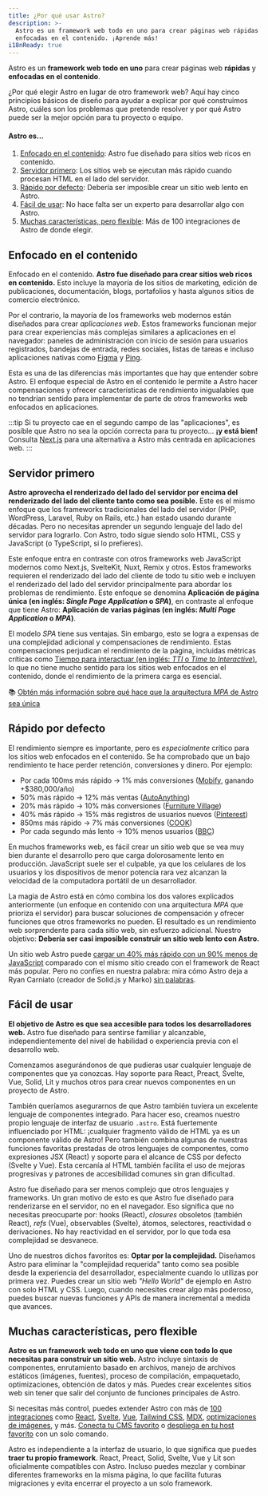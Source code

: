 ```yaml
---
title: ¿Por qué usar Astro?
description: >-
  Astro es un framework web todo en uno para crear páginas web rápidas y
  enfocadas en el contenido. ¡Aprende más!
i18nReady: true
---
```


Astro es un **framework web todo en uno** para crear páginas web **rápidas** y **enfocadas en el contenido**.

¿Por qué elegir Astro en lugar de otro framework web? Aquí hay cinco principios básicos de diseño para ayudar a explicar por qué construimos Astro, cuáles son los problemas que pretende resolver y por qué Astro puede ser la mejor opción para tu proyecto o equipo.

#### Astro es...

1. [Enfocado en el contenido](#enfocado-en-el-contenido): Astro fue diseñado para sitios web ricos en contenido.
2. [Servidor primero](#servidor-primero): Los sitios web se ejecutan más rápido cuando procesan HTML en el lado del servidor.
3. [Rápido por defecto](#rápido-por-defecto): Debería ser imposible crear un sitio web lento en Astro.
4. [Fácil de usar](#fácil-de-usar): No hace falta ser un experto para desarrollar algo con Astro.
5. [Muchas características, pero flexible](#muchas-características-pero-flexible): Más de 100 integraciones de Astro de donde elegir.

## Enfocado en el contenido

Enfocado en el contenido. **Astro fue diseñado para crear sitios web ricos en contenido.** Esto incluye la mayoría de los sitios de marketing, edición de publicaciones, documentación, blogs, portafolios y hasta algunos sitios de comercio electrónico.

Por el contrario, la mayoría de los frameworks web modernos están diseñados para crear *aplicaciones web*. Estos frameworks funcionan mejor para crear experiencias más complejas similares a aplicaciones en el navegador: paneles de administración con inicio de sesión para usuarios registrados, bandejas de entrada, redes sociales, listas de tareas e incluso aplicaciones nativas como [Figma](https://figma.com/) y [Ping](https://ping.gg/).

Esta es una de las diferencias más importantes que hay que entender sobre Astro. El enfoque especial de Astro en el contenido le permite a Astro hacer compensaciones y ofrecer características de rendimiento inigualables que no tendrían sentido para implementar de parte de otros frameworks web enfocados en aplicaciones.

:::tip
Si tu proyecto cae en el segundo campo de las "aplicaciones", es posible que Astro no sea la opción correcta para tu proyecto... **¡y está bien!** Consulta [Next.js](https://nextjs.org/) para una alternativa a Astro más centrada en aplicaciones web.
:::

## Servidor primero

**Astro aprovecha el renderizado del lado del servidor por encima del renderizado del lado del cliente tanto como sea posible.** Este es el mismo enfoque que los frameworks tradicionales del lado del servidor (PHP, WordPress, Laravel, Ruby on Rails, etc.) han estado usando durante décadas. Pero no necesitas aprender un segundo lenguaje del lado del servidor para lograrlo. Con Astro, todo sigue siendo solo HTML, CSS y JavaScript (o TypeScript, si lo prefieres).

Este enfoque entra en contraste con otros frameworks web JavaScript modernos como Next.js, SvelteKit, Nuxt, Remix y otros. Estos frameworks requieren el renderizado del lado del cliente de todo tu sitio web e incluyen el renderizado del lado del servidor principalmente para abordar los problemas de rendimiento. Este enfoque se denomina **Aplicación de página única (en inglés: _Single Page Application_ o _SPA_)**, en contraste al enfoque que tiene Astro: **Aplicación de varias páginas (en inglés: _Multi Page Application_ o _MPA_)**.

El modelo _SPA_ tiene sus ventajas. Sin embargo, esto se logra a expensas de una complejidad adicional y compensaciones de rendimiento. Estas compensaciones perjudican el rendimiento de la página, incluidas métricas críticas como [Tiempo para interactuar (en inglés: _TTI_ o _Time to Interactive_)](https://web.dev/interactive/), lo que no tiene mucho sentido para los sitios web enfocados en el contenido, donde el rendimiento de la primera carga es esencial.

📚 [Obtén más información sobre qué hace que la arquitectura _MPA_ de Astro sea única](/es/concepts/mpa-vs-spa/)

## Rápido por defecto

El rendimiento siempre es importante, pero es *especialmente* crítico para los sitios web enfocados en el contenido. Se ha comprobado que un bajo rendimiento te hace perder retención, conversiones y dinero. Por ejemplo:

- Por cada 100ms más rápido → 1% más conversiones ([Mobify](https://web.dev/why-speed-matters/), ganando +$380,000/año)
- 50% más rápido → 12% más ventas ([AutoAnything](https://www.digitalcommerce360.com/2010/08/19/web-accelerator-revs-conversion-and-sales-autoanything/))
- 20% más rápido → 10% más conversiones ([Furniture Village](https://www.thinkwithgoogle.com/intl/en-gb/marketing-strategies/app-and-mobile/furniture-village-and-greenlight-slash-page-load-times-boosting-user-experience/))
- 40% más rápido → 15% más registros de usuarios nuevos ([Pinterest](https://medium.com/pinterest-engineering/driving-user-growth-with-performance-improvements-cfc50dafadd7))
- 850ms más rápido → 7% más conversiones ([COOK](https://web.dev/why-speed-matters/))
- Por cada segundo más lento → 10% menos usuarios ([BBC](https://www.creativebloq.com/features/how-the-bbc-builds-websites-that-scale))

En muchos frameworks web, es fácil crear un sitio web que se vea muy bien durante el desarrollo pero que carga dolorosamente lento en producción. JavaScript suele ser el culpable, ya que los celulares de los usuarios y los dispositivos de menor potencia rara vez alcanzan la velocidad de la computadora portátil de un desarrollador.

La magia de Astro está en cómo combina los dos valores explicados anteriormente (un enfoque en contenido con una arquitectura _MPA_ que prioriza el servidor) para buscar soluciones de compensación y ofrecer funciones que otros frameworks no pueden. El resultado es un rendimiento web sorprendente para cada sitio web, sin esfuerzo adicional. Nuestro objetivo: **Debería ser casi imposible construir un sitio web lento con Astro.**

Un sitio web Astro puede [cargar un 40% más rápido con un 90% menos de JavaScript](https://twitter.com/t3dotgg/status/1437195415439360003) comparado con el mismo sitio creado con el framework de React más popular. Pero no confíes en nuestra palabra: mira cómo Astro deja a Ryan Carniato (creador de Solid.js y Marko) [sin palabras](https://youtu.be/2ZEMb_H-LYE?t=8163).

## Fácil de usar

**El objetivo de Astro es que sea accesible para todos los desarrolladores web.** Astro fue diseñado para sentirse familiar y alcanzable, independientemente del nivel de habilidad o experiencia previa con el desarrollo web.

Comenzamos asegurándonos de que pudieras usar cualquier lenguaje de componentes que ya conozcas. Hay soporte para React, Preact, Svelte, Vue, Solid, Lit y muchos otros para crear nuevos componentes en un proyecto de Astro.

También queríamos asegurarnos de que Astro también tuviera un excelente lenguaje de componentes integrado. Para hacer eso, creamos nuestro propio lenguaje de interfaz de usuario `.astro`. Está fuertemente influenciado por HTML: ¡cualquier fragmento válido de HTML ya es un componente válido de Astro! Pero también combina algunas de nuestras funciones favoritas prestadas de otros lenguajes de componentes, como expresiones JSX (React) y soporte para el alcance de CSS por defecto (Svelte y Vue). Esta cercanía al HTML también facilita el uso de mejoras progresivas y patrones de accesibilidad comunes sin gran dificultad.

Astro fue diseñado para ser menos complejo que otros lenguajes y frameworks. Un gran motivo de esto es que Astro fue diseñado para renderizarse en el servidor, no en el navegador. Eso significa que no necesitas preocuparte por: hooks (React), _closures_ obsoletos (también React), _refs_ (Vue), observables (Svelte), átomos, selectores, reactividad o derivaciones. No hay reactividad en el servidor, por lo que toda esa complejidad se desvanece.

Uno de nuestros dichos favoritos es: **Optar por la complejidad.** Diseñamos Astro para eliminar la "complejidad requerida" tanto como sea posible desde la experiencia del desarrollador, especialmente cuando lo utilizas por primera vez. Puedes crear un sitio web _"Hello World"_ de ejemplo en Astro con solo HTML y CSS. Luego, cuando necesites crear algo más poderoso, puedes buscar nuevas funciones y APIs de manera incremental a medida que avances.

## Muchas características, pero flexible

**Astro es un framework web todo en uno que viene con todo lo que necesitas para construir un sitio web.** Astro incluye sintaxis de componentes, enrutamiento basado en archivos, manejo de archivos estáticos (imágenes, fuentes), proceso de compilación, empaquetado, optimizaciones, obtención de datos y más. Puedes crear excelentes sitios web sin tener que salir del conjunto de funciones principales de Astro.

Si necesitas más control, puedes extender Astro con más de [100 integraciones](https://astro.build/integrations/) como [React](https://www.npmjs.com/package/@astrojs/react), [Svelte](https://www.npmjs.com/package/@astrojs/svelte), [Vue](https://www.npmjs.com/package/@astrojs/vue), [Tailwind CSS](https://www.npmjs.com/package/@astrojs/tailwind), [MDX](https://www.npmjs.com/package/@astrojs/mdx), [optimizaciones de imágenes](https://www.npmjs.com/package/@astrojs/image), y más. [Conecta tu CMS favorito](/es/guides/cms/) o [despliega en tu host favorito](/es/guides/deploy/) con un solo comando.

Astro es independiente a la interfaz de usuario, lo que significa que puedes **traer tu propio framework**. React, Preact, Solid, Svelte, Vue y Lit son oficialmente compatibles con Astro. Incluso puedes mezclar y combinar diferentes frameworks en la misma página, lo que facilita futuras migraciones y evita encerrar el proyecto a un solo framework.
